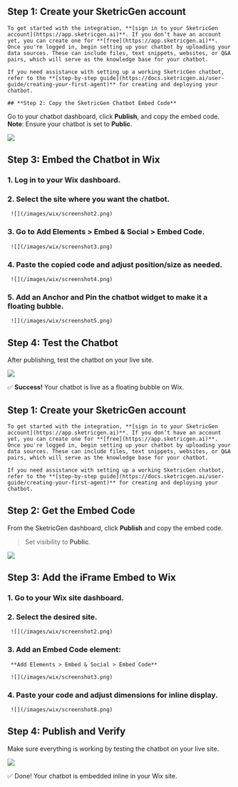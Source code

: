 
<Tabs>
  <Tab title="Floating Chat Bubble">

  ## **Step 1: Create your SketricGen account**

    To get started with the integration, **[sign in to your SketricGen account](https://app.sketricgen.ai)**. If you don’t have an account yet, you can create one for **[free](https://app.sketricgen.ai)**. Once you're logged in, begin setting up your chatbot by uploading your data sources. These can include files, text snippets, websites, or Q&A pairs, which will serve as the knowledge base for your chatbot.

    If you need assistance with setting up a working SketricGen chatbot, refer to the **[step-by-step guide](https://docs.sketricgen.ai/user-guide/creating-your-first-agent)** for creating and deploying your chatbot.
    
    ## **Step 2: Copy the SketricGen Chatbot Embed Code**

  Go to your chatbot dashboard, click **Publish**, and copy the embed code.  
  **Note**: Ensure your chatbot is set to **Public**.

  ![](/images/wix/screenshot1.png)

  ## **Step 3: Embed the Chatbot in Wix**

  ### 1. Log in to your Wix dashboard.  
  ### 2. Select the site where you want the chatbot.

     ![](/images/wix/screenshot2.png)

  ### 3. Go to **Add Elements > Embed & Social > Embed Code**.

     ![](/images/wix/screenshot3.png)

  ### 4. Paste the copied code and adjust position/size as needed.

     ![](/images/wix/screenshot4.png)

  ### 5. Add an **Anchor** and **Pin** the chatbot widget to make it a floating bubble.

     ![](/images/wix/screenshot5.png)

  ## **Step 4: Test the Chatbot**

  After publishing, test the chatbot on your live site.

  ![](/images/wix/screenshot6.png)

  ✅ **Success!** Your chatbot is live as a floating bubble on Wix.

  </Tab>

  <Tab title="Inline iFrame Embed">

  ## **Step 1: Create your SketricGen account**

    To get started with the integration, **[sign in to your SketricGen account](https://app.sketricgen.ai)**. If you don’t have an account yet, you can create one for **[free](https://app.sketricgen.ai)**. Once you're logged in, begin setting up your chatbot by uploading your data sources. These can include files, text snippets, websites, or Q&A pairs, which will serve as the knowledge base for your chatbot.

    If you need assistance with setting up a working SketricGen chatbot, refer to the **[step-by-step guide](https://docs.sketricgen.ai/user-guide/creating-your-first-agent)** for creating and deploying your chatbot.

  ## **Step 2: Get the Embed Code**

  From the SketricGen dashboard, click **Publish** and copy the embed code.  
  > Set visibility to **Public**.

  ![](/images/wix/screenshot7.png)

  ## **Step 3: Add the iFrame Embed to Wix**

  ### 1. Go to your Wix site dashboard.  
  ### 2. Select the desired site.

     ![](/images/wix/screenshot2.png)

  ### 3. Add an **Embed Code** element:  
     **Add Elements > Embed & Social > Embed Code**

     ![](/images/wix/screenshot3.png)

  ### 4. Paste your code and adjust dimensions for inline display.

     ![](/images/wix/screenshot8.png)

  ## **Step 4: Publish and Verify**

  Make sure everything is working by testing the chatbot on your live site.

  ![](/images/wix/screenshot9.png)

  ✅ Done! Your chatbot is embedded inline in your Wix site.

  </Tab>
</Tabs>
